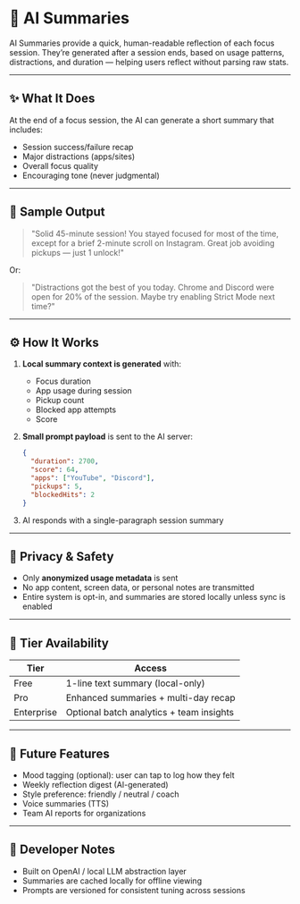 # 🤖 AI Summaries

AI Summaries provide a quick, human-readable reflection of each focus session. They’re generated after a session ends, based on usage patterns, distractions, and duration — helping users reflect without parsing raw stats.

---

## ✨ What It Does

At the end of a focus session, the AI can generate a short summary that includes:

- Session success/failure recap
- Major distractions (apps/sites)
- Overall focus quality
- Encouraging tone (never judgmental)

---

## 📝 Sample Output

> "Solid 45-minute session! You stayed focused for most of the time, except for a brief 2-minute scroll on Instagram. Great job avoiding pickups — just 1 unlock!"

Or:

> "Distractions got the best of you today. Chrome and Discord were open for 20% of the session. Maybe try enabling Strict Mode next time?"

---

## ⚙️ How It Works

1. **Local summary context is generated** with:
   - Focus duration
   - App usage during session
   - Pickup count
   - Blocked app attempts
   - Score

2. **Small prompt payload** is sent to the AI server:
   ```json
   {
     "duration": 2700,
     "score": 64,
     "apps": ["YouTube", "Discord"],
     "pickups": 5,
     "blockedHits": 2
   }
    ```

3. AI responds with a single-paragraph session summary

---

## 🔐 Privacy & Safety

* Only **anonymized usage metadata** is sent
* No app content, screen data, or personal notes are transmitted
* Entire system is opt-in, and summaries are stored locally unless sync is enabled

---

## 💼 Tier Availability

| Tier       | Access                                   |
| ---------- | ---------------------------------------- |
| Free       | 1-line text summary (local-only)         |
| Pro        | Enhanced summaries + multi-day recap     |
| Enterprise | Optional batch analytics + team insights |

---

## 🌱 Future Features

* Mood tagging (optional): user can tap to log how they felt
* Weekly reflection digest (AI-generated)
* Style preference: friendly / neutral / coach
* Voice summaries (TTS)
* Team AI reports for organizations

---

## 🧪 Developer Notes

* Built on OpenAI / local LLM abstraction layer
* Summaries are cached locally for offline viewing
* Prompts are versioned for consistent tuning across sessions
